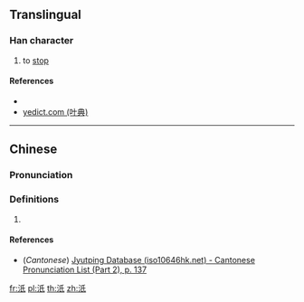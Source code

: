 ==Translingual==

===Han character===
{{Han char|rn=85|rad=水|as=04|sn=7|four=32140|canj=EHVP|ids=⿰氵氏}}

# to [[stop]]

====References====
* {{Han ref|kx=0607.070|dkj=17150|dj=1000.090|hdz=31569.050|uh=6C66|ud=27750|bh=CB59|bd=52057}}
* [http://yedict.com/htm/6C/6C66.htm yedict.com (叶典)]

----

==Chinese==
{{zh-forms}}

===Pronunciation===
{{zh-pron
|m=zhǐ
|c=zi2
|mc=y
|oc=y
|ma=
|cat=v
}}

===Definitions===
{{zh-hanzi}}

# {{rfdef|lang=zh}}

====References====
* (''Cantonese'') [http://www.iso10646hk.net/jp/document/download.jsp Jyutping Database (iso10646hk.net) - Cantonese Pronunciation List (Part 2), p. 137]

[[fr:汦]]
[[pl:汦]]
[[th:汦]]
[[zh:汦]]